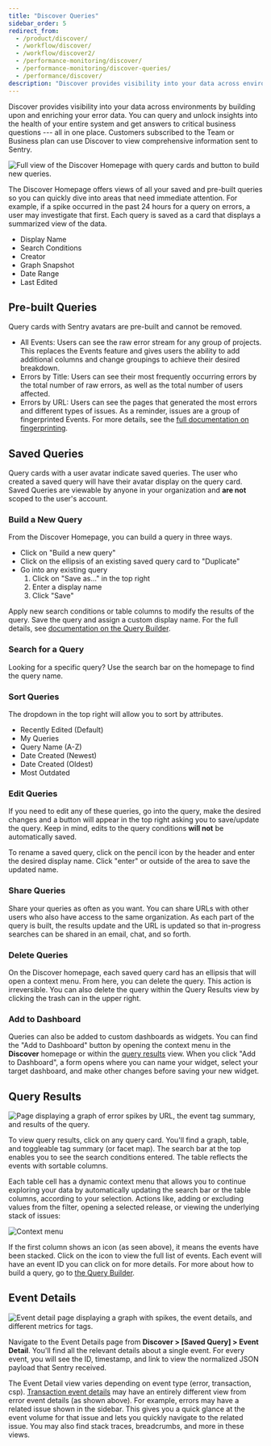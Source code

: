 ```yaml
---
title: "Discover Queries"
sidebar_order: 5
redirect_from:
  - /product/discover/
  - /workflow/discover/
  - /workflow/discover2/
  - /performance-monitoring/discover/
  - /performance-monitoring/discover-queries/
  - /performance/discover/
description: "Discover provides visibility into your data across environments by building upon and enriching your error data. You can query and unlock insights into the health of your entire system and get answers to critical business questions --- all in one place."
---
```


Discover provides visibility into your data across environments by building upon and enriching your error data. You can query and unlock insights into the health of your entire system and get answers to critical business questions --- all in one place. Customers subscribed to the Team or Business plan can use Discover to view comprehensive information sent to Sentry.

![Full view of the Discover Homepage with query cards and button to build new queries.](./discover-homepage.png)

The Discover Homepage offers views of all your saved and pre-built queries so you can quickly dive into areas that need immediate attention. For example, if a spike occurred in the past 24 hours for a query on errors, a user may investigate that first. Each query is saved as a card that displays a summarized view of the data.

- Display Name
- Search Conditions
- Creator
- Graph Snapshot
- Date Range
- Last Edited

## Pre-built Queries

Query cards with Sentry avatars are pre-built and cannot be removed.

- All Events: Users can see the raw error stream for any group of projects. This replaces the Events feature and gives users the ability to add additional columns and change groupings to achieve their desired breakdown.
- Errors by Title: Users can see their most frequently occurring errors by the total number of raw errors, as well as the total number of users affected.
- Errors by URL: Users can see the pages that generated the most errors and different types of issues. As a reminder, issues are a group of fingerprinted Events. For more details, see the [full documentation on fingerprinting](/product/data-management-settings/event-grouping/fingerprint-rules/).

## Saved Queries

Query cards with a user avatar indicate saved queries. The user who created a saved query will have their avatar display on the query card. Saved Queries are viewable by anyone in your organization and **are not** scoped to the user's account.

### Build a New Query

From the Discover Homepage, you can build a query in three ways.

- Click on "Build a new query"
- Click on the ellipsis of an existing saved query card to "Duplicate"
- Go into any existing query
  1. Click on "Save as..." in the top right
  2. Enter a display name
  3. Click "Save"

Apply new search conditions or table columns to modify the results of the query. Save the query and assign a custom display name. For the full details, see [documentation on the Query Builder](/product/discover-queries/query-builder/).

### Search for a Query

Looking for a specific query? Use the search bar on the homepage to find the query name.

### Sort Queries

The dropdown in the top right will allow you to sort by attributes.

- Recently Edited (Default)
- My Queries
- Query Name (A-Z)
- Date Created (Newest)
- Date Created (Oldest)
- Most Outdated

### Edit Queries

If you need to edit any of these queries, go into the query, make the desired changes and a button will appear in the top right asking you to save/update the query. Keep in mind, edits to the query conditions **will not** be automatically saved.

To rename a saved query, click on the pencil icon by the header and enter the desired display name. Click "enter" or outside of the area to save the updated name.

### Share Queries

Share your queries as often as you want. You can share URLs with other users who also have access to the same organization. As each part of the query is built, the results update and the URL is updated so that in-progress searches can be shared in an email, chat, and so forth.

### Delete Queries

On the Discover homepage, each saved query card has an ellipsis that will open a context menu. From here, you can delete the query. This action is irreversible. You can also delete the query within the Query Results view by clicking the trash can in the upper right.

### Add to Dashboard

Queries can also be added to custom dashboards as widgets. You can find the "Add to Dashboard" button by opening the context menu in the **Discover** homepage or within the [query results](#query-results) view. When you click "Add to Dashboard", a form opens where you can name your widget, select your target dashboard, and make other changes before saving your new widget.

## Query Results

![Page displaying a graph of error spikes by URL, the event tag summary, and results of the query.](./discover-results.png)

To view query results, click on any query card. You'll find a graph, table, and toggleable tag summary (or facet map). The search bar at the top enables you to see the search conditions entered. The table reflects the events with sortable columns.

Each table cell has a dynamic context menu that allows you to continue exploring your data by automatically updating the search bar or the table columns, according to your selection. Actions like, adding or excluding values from the filter, opening a selected release, or viewing the underlying stack of issues:

![Context menu](013.png)

If the first column shows an icon (as seen above), it means the events have been stacked. Click on the icon to view the full list of events. Each event will have an event ID you can click on for more details. For more about how to build a query, go to [the Query Builder](/product/discover-queries/query-builder/).

## Event Details

![Event detail page displaying a graph with spikes, the event details, and different metrics for tags.](./discover-event-details.png)

Navigate to the Event Details page from **Discover > [Saved Query] > Event Detail**. You'll find all the relevant details about a single event. For every event, you will see the ID, timestamp, and link to view the normalized JSON payload that Sentry received.

The Event Detail view varies depending on event type (error, transaction, csp). [Transaction event details](/product/performance/event-detail/) may have an entirely different view from error event details (as shown above). For example, errors may have a related issue shown in the sidebar. This gives you a quick glance at the event volume for that issue and lets you quickly navigate to the related issue. You may also find stack traces, breadcrumbs, and more in these views.
